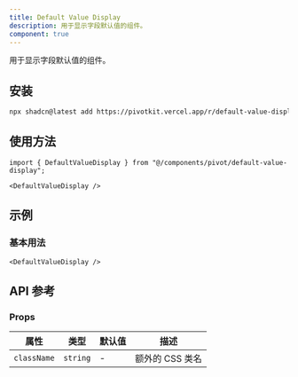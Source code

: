```yaml
---
title: Default Value Display
description: 用于显示字段默认值的组件。
component: true
---
```


用于显示字段默认值的组件。

<ComponentPreview name="default-value-display-demo" />

## 安装

```bash
npx shadcn@latest add https://pivotkit.vercel.app/r/default-value-display.json
```

## 使用方法

```tsx
import { DefaultValueDisplay } from "@/components/pivot/default-value-display";
```

```tsx
<DefaultValueDisplay />
```

## 示例

### 基本用法

```tsx
<DefaultValueDisplay />
```

## API 参考

### Props

| 属性        | 类型     | 默认值 | 描述            |
| ----------- | -------- | ------ | --------------- |
| `className` | `string` | -      | 额外的 CSS 类名 |
